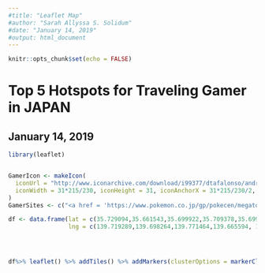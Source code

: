 ---
#title: "Leaflet Map"
#author: "Sarah Allyssa S. Solidum"
#date: "January 14, 2019"
#output: html_document
---

```{r setup, include=FALSE}
knitr::opts_chunk$set(echo = FALSE)
```

# Top 5 Hotspots for Traveling Gamer in JAPAN

## January 14, 2019
```{r, echo = FALSE, warning=FALSE}
library(leaflet)


GamerIcon <- makeIcon(
  iconUrl = "http://www.iconarchive.com/download/i99377/dtafalonso/android-lollipop/Play-Games.ico",
  iconWidth = 31*215/230, iconHeight = 31, iconAnchorX = 31*215/230/2, iconAnchorY = 16
)
GamerSites <- c("<a href = 'https://www.pokemon.co.jp/gp/pokecen/megatokyo/'>Pokemon Center Mega Tokyo</a>","<a href = 'https://www.adores.jp/vrpark/'>VR Park Tokyo Shibuya</a>","<a href = 'https://akiba.or.jp/'>Akihabara Electric Town</a>","<a href = 'http://www.nbw.jp/#!'>Nakano Broadway</a>","<a href = 'http://www.superpotato.com/'>Super Potato</a>")

df <- data.frame(lat = c(35.729094,35.661543,35.699922,35.709378,35.699629),
                 lng = c(139.719289,139.698264,139.771464,139.665594, 139.770699))




df%>% leaflet() %>% addTiles() %>% addMarkers(clusterOptions = markerClusterOptions(), popup = GamerSites) 

```


